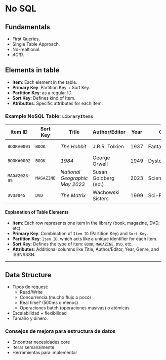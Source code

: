 # No SQL
## Fundamentals
- First Queries.
- Single Table Approach.
- No-realtional.
- *ACID*.

## Elements in table
- **Item**: Each element in the table.
- **Primary Key**: Partition Key + Sort Key.
- **Partition Key**: as a regular ID.
- **Sort Key**: Defines kind of Item.
- **Atributtes**: Specific attributes for each Item.

### Example NoSQL Table: `LibraryItems`

| Item ID       | Sort Key       | Title                          | Author/Editor       | Year | Genre         | ISBN / ISSN     |
|---------------|----------------|--------------------------------|----------------------|------|----------------|------------------|
| `BOOK#0001`   | `BOOK`         | *The Hobbit*                   | J.R.R. Tolkien       | 1937 | Fantasy        | 978-0547928227   |
| `BOOK#0002`   | `BOOK`         | *1984*                         | George Orwell        | 1949 | Dystopian      | 978-0451524935   |
| `MAG#2023-05` | `MAGAZINE`     | *National Geographic May 2023* | Susan Goldberg (ed.)| 2023 | Science/Nature | 0744-460X        |
| `DVD#045`     | `DVD`          | *The Matrix*                   | Wachowski Sisters    | 1999 | Sci-Fi         | N/A              |

#### Explanation of Table Elements

- **Item**: Each row represents one item in the library (book, magazine, DVD, etc).
- **Primary Key**: Combination of `Item ID` (Partition Key) and `Sort Key`.
- **Partition Key**: `Item ID`, which acts like a unique identifier for each item.
- **Sort Key**: Defines the type of item: `BOOK`, `MAGAZINE`, `DVD`, etc.
- **Attributes**: Additional columns like Title, Author/Editor, Year, Genre, and ISBN/ISSN.

---

## Data Structure
- Tipos de request:
    - Read/Write
    - Concurrencia (mucho flujo o poco)
    - Real time? (500ms o menos)
    - Operaciones batch (operaciones masivas) o atómicas

- Escalabilidad + flexibilidad
- Tamaño y dinero.

### Consejos de mejora para estructura de datos
- Encontrar necesidades core
- Iterar semanalmente 
- Herramientas para implementar
